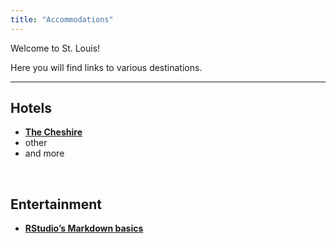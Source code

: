 ```yaml
---
title: "Accommodations"
---
```


Welcome to St. Louis!



Here you will find links to various destinations.

----

## Hotels

- [**The Cheshire**](https://www.reservations.com/hotel/the-cheshire?rmcid=rcc4&msclkid=fe906f03fda01f6542a635b6d0b6af70#availablel)
- other 
- and more

<br>
 
## Entertainment
 

- [**RStudio's Markdown basics**](http://rmarkdown.rstudio.com/authoring_basics.html)



